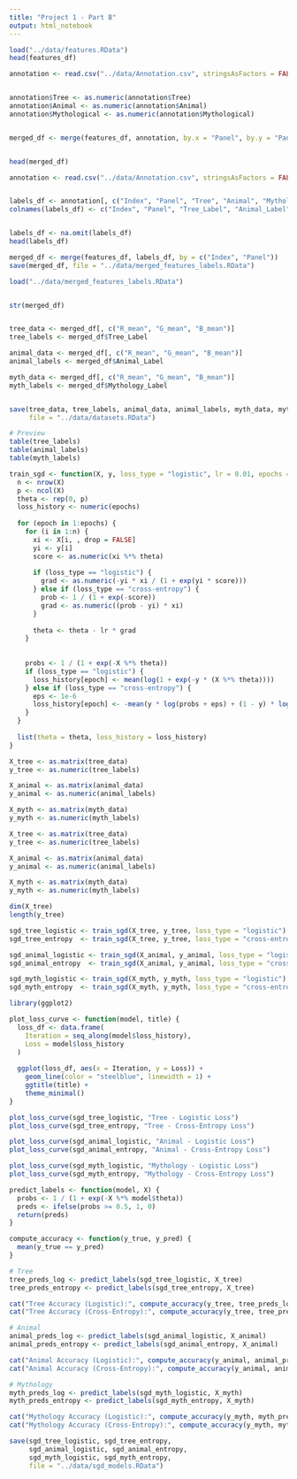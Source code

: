 ```yaml
---
title: "Project 1 - Part B"
output: html_notebook
---
```




```r
load("../data/features.RData")   
head(features_df)
```

```r

annotation <- read.csv("../data/Annotation.csv", stringsAsFactors = FALSE)


annotation$Tree <- as.numeric(annotation$Tree)
annotation$Animal <- as.numeric(annotation$Animal)
annotation$Mythological <- as.numeric(annotation$Mythological)


merged_df <- merge(features_df, annotation, by.x = "Panel", by.y = "Panel")


head(merged_df)
```

```r

annotation <- read.csv("../data/Annotation.csv", stringsAsFactors = FALSE)


labels_df <- annotation[, c("Index", "Panel", "Tree", "Animal", "Mythological.Character")]
colnames(labels_df) <- c("Index", "Panel", "Tree_Label", "Animal_Label", "Mythology_Label")


labels_df <- na.omit(labels_df)
head(labels_df)
```

```r
merged_df <- merge(features_df, labels_df, by = c("Index", "Panel"))
save(merged_df, file = "../data/merged_features_labels.RData")
```

```r

load("../data/merged_features_labels.RData")


str(merged_df)


tree_data <- merged_df[, c("R_mean", "G_mean", "B_mean")]
tree_labels <- merged_df$Tree_Label

animal_data <- merged_df[, c("R_mean", "G_mean", "B_mean")]
animal_labels <- merged_df$Animal_Label

myth_data <- merged_df[, c("R_mean", "G_mean", "B_mean")]
myth_labels <- merged_df$Mythology_Label


save(tree_data, tree_labels, animal_data, animal_labels, myth_data, myth_labels,
     file = "../data/datasets.RData")

# Preview
table(tree_labels)
table(animal_labels)
table(myth_labels)
```

```r

train_sgd <- function(X, y, loss_type = "logistic", lr = 0.01, epochs = 100) {
  n <- nrow(X)
  p <- ncol(X)
  theta <- rep(0, p)
  loss_history <- numeric(epochs)
  
  for (epoch in 1:epochs) {
    for (i in 1:n) {
      xi <- X[i, , drop = FALSE]
      yi <- y[i]
      score <- as.numeric(xi %*% theta)
      
      if (loss_type == "logistic") {
        grad <- as.numeric(-yi * xi / (1 + exp(yi * score)))
      } else if (loss_type == "cross-entropy") {
        prob <- 1 / (1 + exp(-score))
        grad <- as.numeric((prob - yi) * xi)
      }
      
      theta <- theta - lr * grad
    }
    
  
    probs <- 1 / (1 + exp(-X %*% theta))
    if (loss_type == "logistic") {
      loss_history[epoch] <- mean(log(1 + exp(-y * (X %*% theta))))
    } else if (loss_type == "cross-entropy") {
      eps <- 1e-6
      loss_history[epoch] <- -mean(y * log(probs + eps) + (1 - y) * log(1 - probs + eps))
    }
  }
  
  list(theta = theta, loss_history = loss_history)
}
```

```r

X_tree <- as.matrix(tree_data)
y_tree <- as.numeric(tree_labels)

X_animal <- as.matrix(animal_data)
y_animal <- as.numeric(animal_labels)

X_myth <- as.matrix(myth_data)
y_myth <- as.numeric(myth_labels)
```

```r

X_tree <- as.matrix(tree_data)
y_tree <- as.numeric(tree_labels)

X_animal <- as.matrix(animal_data)
y_animal <- as.numeric(animal_labels)

X_myth <- as.matrix(myth_data)
y_myth <- as.numeric(myth_labels)
```

```r
dim(X_tree)     
length(y_tree)  
```

```r

sgd_tree_logistic <- train_sgd(X_tree, y_tree, loss_type = "logistic")
sgd_tree_entropy  <- train_sgd(X_tree, y_tree, loss_type = "cross-entropy")

sgd_animal_logistic <- train_sgd(X_animal, y_animal, loss_type = "logistic")
sgd_animal_entropy  <- train_sgd(X_animal, y_animal, loss_type = "cross-entropy")

sgd_myth_logistic <- train_sgd(X_myth, y_myth, loss_type = "logistic")
sgd_myth_entropy  <- train_sgd(X_myth, y_myth, loss_type = "cross-entropy")
```

```r
library(ggplot2)

plot_loss_curve <- function(model, title) {
  loss_df <- data.frame(
    Iteration = seq_along(model$loss_history),
    Loss = model$loss_history
  )
  
  ggplot(loss_df, aes(x = Iteration, y = Loss)) +
    geom_line(color = "steelblue", linewidth = 1) +
    ggtitle(title) +
    theme_minimal()
}
```

```r

plot_loss_curve(sgd_tree_logistic, "Tree - Logistic Loss")
plot_loss_curve(sgd_tree_entropy, "Tree - Cross-Entropy Loss")

plot_loss_curve(sgd_animal_logistic, "Animal - Logistic Loss")
plot_loss_curve(sgd_animal_entropy, "Animal - Cross-Entropy Loss")

plot_loss_curve(sgd_myth_logistic, "Mythology - Logistic Loss")
plot_loss_curve(sgd_myth_entropy, "Mythology - Cross-Entropy Loss")
```

```r
predict_labels <- function(model, X) {
  probs <- 1 / (1 + exp(-X %*% model$theta)) 
  preds <- ifelse(probs >= 0.5, 1, 0)         
  return(preds)
}
```

```r
compute_accuracy <- function(y_true, y_pred) {
  mean(y_true == y_pred)
}
```

```r
# Tree
tree_preds_log <- predict_labels(sgd_tree_logistic, X_tree)
tree_preds_entropy <- predict_labels(sgd_tree_entropy, X_tree)

cat("Tree Accuracy (Logistic):", compute_accuracy(y_tree, tree_preds_log), "\n")
cat("Tree Accuracy (Cross-Entropy):", compute_accuracy(y_tree, tree_preds_entropy), "\n")

# Animal
animal_preds_log <- predict_labels(sgd_animal_logistic, X_animal)
animal_preds_entropy <- predict_labels(sgd_animal_entropy, X_animal)

cat("Animal Accuracy (Logistic):", compute_accuracy(y_animal, animal_preds_log), "\n")
cat("Animal Accuracy (Cross-Entropy):", compute_accuracy(y_animal, animal_preds_entropy), "\n")

# Mythology
myth_preds_log <- predict_labels(sgd_myth_logistic, X_myth)
myth_preds_entropy <- predict_labels(sgd_myth_entropy, X_myth)

cat("Mythology Accuracy (Logistic):", compute_accuracy(y_myth, myth_preds_log), "\n")
cat("Mythology Accuracy (Cross-Entropy):", compute_accuracy(y_myth, myth_preds_entropy), "\n")
```

```r
save(sgd_tree_logistic, sgd_tree_entropy,
     sgd_animal_logistic, sgd_animal_entropy,
     sgd_myth_logistic, sgd_myth_entropy,
     file = "../data/sgd_models.RData")
```

